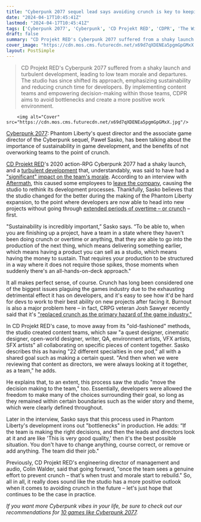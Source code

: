 ```yaml
---
title: "Cyberpunk 2077 sequel lead says avoiding crunch is key to keeping studios afloat: 'Sustainability is incredibly important'"
date: "2024-04-17T10:45:41Z"
lastmod: "2024-04-17T10:45:41Z"
tags: ['Cyberpunk 2077', 'Cyberpunk', 'CD Projekt RED', 'CDPR', 'The Witcher 4', 'Action-RPG']
draft: false
summary: "CD Projekt RED's Cyberpunk 2077 suffered from a shaky launch and turbulent development, leading to low team morale and departures. The studio has since shifted its approach, emphasizing sustainability and reducing crunch time for developers. By implementing content teams and empowering decision-making within those teams, CDPR aims to avoid bottlenecks and create a more positive work environment."
cover_image: "https://cdn.mos.cms.futurecdn.net/x69d7qXDENEa5pgmGpGMxX.jpg" 
layout: PostSimple
---
```

> CD Projekt RED's Cyberpunk 2077 suffered from a shaky launch and turbulent development, leading to low team morale and departures. The studio has since shifted its approach, emphasizing sustainability and reducing crunch time for developers. By implementing content teams and empowering decision-making within those teams, CDPR aims to avoid bottlenecks and create a more positive work environment.


        <img alt="Cover" src="https://cdn.mos.cms.futurecdn.net/x69d7qXDENEa5pgmGpGMxX.jpg"/>
        
[Cyberpunk 2077](https://www.gamesradar.com/cyberpunk-2077-guide/): Phantom Liberty's quest director and the associate game director of the Cyberpunk sequel, Paweł Sasko, has been talking about the importance of sustainability in game development, and the benefits of not overworking teams to the point of crunch.

[CD Projekt RED](https://www.gamesradar.com/uk/tag/cd-projekt-red/)'s 2020 action-RPG Cyberpunk 2077 had a shaky launch, and a [<u>turbulent development</u>](https://www.gamesradar.com/what-can-we-learn-from-the-cyberpunk-2077-launch-disaster/) that, understandably, was said to have had a [<u>"significant" impact on the team's morale</u>](https://www.gamesradar.com/cd-projekt-red-is-making-a-genuine-effort-to-prevent-the-witcher-4-crunch-after-the-significant-morale-hit-from-cyberpunk-2077s-launch/). According to an interview with [<u>Aftermath</u>](https://aftermath.site/cyberpunk-2077-phantom-liberty-sequel-interview), this caused some employees to [leave the company](https://aftermath.site/after-mass-layoffs-cd-projekt-union-wants-to-make-management-think-twice-about-more), causing the studio to rethink its development processes. Thankfully, Sasko believes that the studio changed for the better during the making of the Phantom Liberty expansion, to the point where developers are now able to head into new projects without going through [<u>extended periods of overtime – or crunch</u>](https://www.gamesradar.com/dragon-age-creator-says-that-if-crunch-is-the-only-way-to-make-massive-games-maybe-the-industry-deserves-to-die/) – first.

"Sustainability is incredibly important,” Sasko says. “To be able to, when you are finishing up a project, have a team in a state where they haven't been doing crunch or overtime or anything, that they are able to go into the production of the next thing, which means delivering something earlier, which means having a product you can sell as a studio, which means having the money to sustain. That requires your production to be structured in a way where it does not require those spikes, those moments when suddenly there's an all-hands-on-deck approach."

It all makes perfect sense, of course. Crunch has long been considered one of the biggest issues plaguing the games industry due to the exhausting detrimental effect it has on developers, and it's easy to see how it'd be hard for devs to work to their best ability on new projects after facing it. Burnout is also a major problem here – in fact, CRPG veteran Josh Sawyer recently said that it's [<u>"replaced crunch as the primary hazard of the game industry."</u>](https://www.gamesradar.com/fallout-new-vegas-director-and-crpg-veteran-josh-sawyer-says-burnout-has-replaced-crunch-as-the-primary-hazard-of-the-game-industry/) 



In CD Projekt RED's case, to move away from its "old-fashioned" methods, the studio created content teams, which saw "a quest designer, cinematic designer, open-world designer, writer, QA, environment artists, VFX artists, SFX artists" all collaborating on specific pieces of content together. Sasko describes this as having "22 different specialties in one pod," all with a shared goal such as making a certain quest. "And then when we were reviewing that content as directors, we were always looking at it together, as a team," he adds. 

He explains that, to an extent, this process saw the studio "move the decision making to the team," too. Essentially, developers were allowed the freedom to make many of the choices surrounding their goal, so long as they remained within certain boundaries such as the wider story and theme, which were clearly defined throughout.

Later in the interview, Sasko says that this process used in Phantom Liberty's development irons out "bottlenecks" in production. He adds: “If the team is making the right decisions, and then the leads and directors look at it and are like 'This is very good quality,' then it's the best possible situation. You don't have to change anything, course correct, or remove or add anything. The team did their job."  

Previously, CD Projekt RED's engineering director of management and audio, Colin Walder, said that going forward, "once the team sees a genuine effort to prevent crunch – that's when trust and morale start to rebuild." So, all in all, it really does sound like the studio has a more positive outlook when it comes to avoiding crunch in the future – let's just hope that continues to be the case in practice.

*If you want more Cyberpunk vibes in your life, be sure to check out our recommendations for *[<u><em>10 games like Cyberpunk 2077</em></u>](https://www.gamesradar.com/games-like-cyberpunk/)*.* 
        